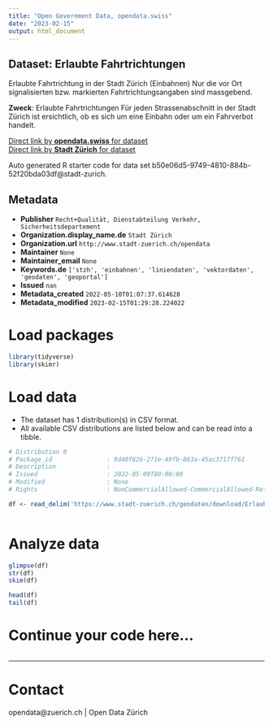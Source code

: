 ```yaml
---
title: "Open Government Data, opendata.swiss"
date: "2023-02-15"
output: html_document
---
```


## Dataset: Erlaubte Fahrtrichtungen

Erlaubte Fahrtrichtung in der Stadt Zürich (Einbahnen)
Nur die vor Ort signalisierten bzw. markierten Fahrtrichtungsangaben sind massgebend.

**Zweck**: Erlaubte Fahrtrichtungen
Für jeden Strassenabschnitt in der Stadt Zürich ist ersichtlich, ob es sich um eine Einbahn oder um ein Fahrverbot handelt.

[Direct link by **opendata.swiss** for dataset](https://opendata.swiss/de/dataset/erlaubte-fahrtrichtungen)<br>
[Direct link by **Stadt Zürich** for dataset](https://data.stadt-zuerich.ch/dataset/geo_erlaubte_fahrtrichtungen)

Auto generated R starter code for data set b50e06d5-9749-4810-884b-52f20bda03df@stadt-zurich.

## Metadata

- **Publisher** `Recht+Qualität, Dienstabteilung Verkehr, Sicherheitsdepartement`
- **Organization.display_name.de** `Stadt Zürich`
- **Organization.url** `http://www.stadt-zuerich.ch/opendata`
- **Maintainer** `None`
- **Maintainer_email** `None`
- **Keywords.de** `['stzh', 'einbahnen', 'liniendaten', 'vektordaten', 'geodaten', 'geoportal']`
- **Issued** `nan`
- **Metadata_created** `2022-05-10T01:07:37.614628`
- **Metadata_modified** `2023-02-15T01:29:28.224022`


# Load packages

```r

library(tidyverse)
library(skimr)

```

# Load data

-   The dataset has 1 distribution(s) in CSV format.
-   All available CSV distributions are listed below and can be read into a tibble.

```r

# Distribution 0
# Package_id               : 9d40f626-271e-49fb-863a-45ac3717f761
# Description              : 
# Issued                   : 2022-05-09T00:00:00
# Modified                 : None
# Rights                   : NonCommercialAllowed-CommercialAllowed-ReferenceNotRequired

df <- read_delim('https://www.stadt-zuerich.ch/geodaten/download/Erlaubte_Fahrtrichtungen?format=10008')



```

# Analyze data

```r

glimpse(df)
str(df)
skim(df)

head(df)
tail(df)

```

# Continue your code here...

```r

```

------------------------------------------------------------------------

# Contact

opendata@zuerich.ch | Open Data Zürich
